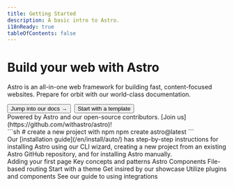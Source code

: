 ```yaml
---
title: Getting Started
description: A basic intro to Astro.
i18nReady: true
tableOfContents: false
---
```



<Hero>
  <Fragment slot="hero-content">
    <h1>Build your web with Astro</h1>
    <p>
      Astro is an all-in-one web framework for building fast, content-focused websites.
      Prepare for orbit with our world-class documentation.
    </p>
    <div style="display: flex; flex-wrap: wrap; gap: 0.5rem;">
      <Button href="https://astro.new/basics?on=stackblitz">Jump into our docs <b>→</b></Button>
      <Button variant="outline" href="https://astro.new/" icon="external">Start with a template</Button>
    </div>
  </Fragment>
  <Fragment slot="hero-facepile">
    Powered by Astro and our open-source contributors. [Join us](https://github.com/withastro/astro)!
  </Fragment>
</Hero>

<LandingContent>
  <Card title="Start your first project" icon="rocket">
    <div class="card-split not-content">
      <div>
        ```sh
        # create a new project with npm
        npm create astro@latest
        ```
      </div>
      <div>
        Our [installation guide](/en/install/auto/) has step-by-step instructions for installing Astro using our CLI wizard, creating a new project from an existing Astro GitHub repository, and for installing Astro manually.
      </div>
    </div>
  </Card>
  <CardGrid>
    <Card title="Learn" icon="open-book">
      <List>
        <Link href="/en/core-concepts/astro-pages/">Adding your first page</Link>
        <Link href="/">Key concepts and patterns</Link>
        <Link href="/en/core-concepts/astro-components/">Astro Components</Link>
        <Link href="/en/core-concepts/routing/">File-based routing</Link>
      </List>
    </Card>
    <Card title="Extend" icon="puzzle">
      <List>
        <Link href="https://astro.build/themes/">Start with a theme</Link>
        <Link href="https://astro.build/showcase/">Get insired by our showcase</Link>
        <Link href="https://astro.build/integrations/">Utilize plugins and components</Link>
        <Link href="/en/guides/integrations-guide/">See our guide to using integrations</Link>
      </List>
    </Card>
  </CardGrid>

  <Discord title="Have a question or want to talk to the core team?" cta="Join our Discord"/>
</LandingContent>
